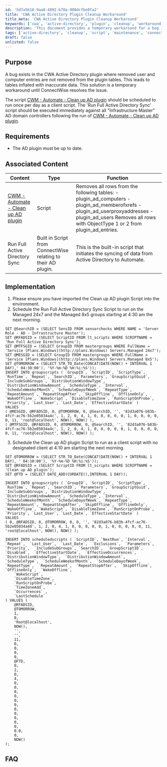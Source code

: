 ```yaml
---
id: '5d7a5b18-9aa8-4892-b70a-908dcfbe0fa2'
title: 'CWA Active Directory Plugin Cleanup Workaround'
title_meta: 'CWA Active Directory Plugin Cleanup Workaround'
keywords: ['cwa', 'active-directory', 'plugin', 'cleanup', 'workaround']
description: 'This document provides a temporary workaround for a bug in the CWA Active Directory plugin, which fails to remove deleted user and computer entries from its tables. It outlines the necessary steps to schedule scripts to maintain accurate data in the plugin until the issue is resolved by ConnectWise.'
tags: ['active-directory', 'cleanup', 'script', 'maintenance', 'connectwise']
draft: false
unlisted: false
---
```

## Purpose

A bug exists in the CWA Active Directory plugin where removed user and computer entries are not removed from the plugin tables. This leads to tables inflated with inaccurate data. This solution is a temporary workaround until ConnectWise resolves the issue.

The script [CWM - Automate - Clean up AD plugin](https://proval.itglue.com/DOC-5078775-11035730) should be scheduled to run once per day as a client script. The 'Run Full Active Directory Sync' script should be executed immediately against all "Infrastructure Master" AD domain controllers following the run of [CWM - Automate - Clean up AD plugin](https://proval.itglue.com/DOC-5078775-11035730).

## Requirements

- The AD plugin must be up to date.

## Associated Content

| Content                                                                 | Type   | Function                                                                                                            |
|-------------------------------------------------------------------------|--------|---------------------------------------------------------------------------------------------------------------------|
| [CWM - Automate - Clean up AD plugin](https://proval.itglue.com/DOC-5078775-11035730) | Script | Removes all rows from the following tables:  - plugin_ad_computers  - plugin_ad_memberofxrefs  - plugin_ad_userproxyaddresses  - plugin_ad_users  Removes all rows with ObjectType 1 or 2 from plugin_ad_entries. |
| Run Full Active Directory Sync                                           | Built in Script from ConnectWise relating to their AD plugin. | This is the built-in script that initiates the syncing of data from Active Directory to Automate.                 |

## Implementation

1. Please ensure you have imported the Clean up AD plugin Script into the environment.
2. Schedule the Run Full Active Directory Sync Script to run on the Managed 24x7 and the Managed 8x5 groups starting at 4:30 am the next morning.

```
SET @SearchID = (SELECT SensID FROM sensorchecks WHERE NAME = 'Server Role - AD - Infrastructure Master');
SET @RFADSID = (SELECT ScriptID FROM lt_scripts WHERE SCRIPTNAME = 'Run Full Active Directory Sync');
SET @MTFSGID = (SELECT GroupID FROM mastergroups WHERE FullName = 'Service [Plans.Windows](http://plans.Windows) Servers.Managed 24x7');
SET @MESGID = (SELECT GroupID FROM mastergroups WHERE FullName = 'Service [Plans.Windows](http://plans.Windows) Servers.Managed 8x5');
SET @TOMORROW = (SELECT STR_TO_Date(CONCAT(DATE(NOW() + INTERVAL 1 DAY),' 04:30:00'), '%Y-%m-%D %H:%i:%S')); 
INSERT INTO groupscripts ( `GroupID`, `ScriptID`, `ScriptType`, `RunTime`, `Repeat`, `SearchID`, `Parameters`, `GroupScriptGuid`, `IncludeSubGroups`, `DistributionWindowType`, `DistributionWindowAmount`, `ScheduleType`, `Interval`, `ScheduleWeekofMonth`, `ScheduleDayofWeek`, `RepeatType`, `RepeatAmount`, `RepeatStopAfter`, `SkipOffline`, `OfflineOnly`, `WakeOffline`, `WakeScript`, `DisableTimeZone`, `RunScriptOnProbe`, `Priority`, `Last_User`, `Last_Date`, `EffectiveStartDate` )
VALUES 
( @MESGID, @RFADSID, 0, @TOMORROW, 0, @SearchID, '', '82d3a076-b83b-4fcf-ac76-5b2e05034a4c', 1, 2, 0, 4, 1, 0, 0, 0, 0, 0, 1, 0, 0, 0, 0, 0, 11, 'root@localhost', NOW(), NOW() ),
( @MTFSGID, @RFADSID, 0, @TOMORROW, 0, @SearchID, '', '82d3a076-b83b-4fcf-ac76-5b2e05034a4c', 1, 2, 0, 4, 1, 0, 0, 0, 0, 0, 1, 0, 0, 0, 0, 0, 11, 'root@localhost', NOW(), NOW() );
```

3. Schedule the Clean up AD plugin Script to run as a client script with no designated client at 4:10 am starting the next morning.

```
SET @TOMORROW = (SELECT STR_TO_Date(CONCAT(DATE(NOW() + INTERVAL 1 DAY), ' 04:10:00'), '%Y-%m-%D %H:%i:%S'));
SET @RFADSID = (SELECT ScriptID FROM lt_scripts WHERE SCRIPTNAME = 'Clean up AD plugin');
SET @FTD = (SELECT DATE_ADD(CURDATE(),INTERVAL 1 DAY));

INSERT INTO groupscripts ( `GroupID`, `ScriptID`, `ScriptType`, `RunTime`, `Repeat`, `SearchID`, `Parameters`, `GroupScriptGuid`, `IncludeSubGroups`, `DistributionWindowType`, `DistributionWindowAmount`, `ScheduleType`, `Interval`, `ScheduleWeekofMonth`, `ScheduleDayofWeek`, `RepeatType`, `RepeatAmount`, `RepeatStopAfter`, `SkipOffline`, `OfflineOnly`, `WakeOffline`, `WakeScript`, `DisableTimeZone`, `RunScriptOnProbe`, `Priority`, `Last_User`, `Last_Date`, `EffectiveStartDate` )
VALUES 
( 0, @RFADSID, 0, @TOMORROW, 0, 0, '', '82d3a076-b83b-4fcf-ac76-5b2e05034a4d', 1, 2, 0, 4, 1, 0, 0, 0, 0, 0, 1, 0, 0, 0, 0, 0, 11, 'root@localhost', NOW(), NOW() );

INSERT INTO scheduledscripts ( `ScriptID`, `NextRun`, `Interval`,  `Repeat`,  `Last_User`,  `Last_Date`,  `Exclusions`,  `Parameters`,  `Priority`,  `IncludeSubGroups`, `SearchID`,  `GroupScriptID`,  `Disabled`,  `EffectiveStartDate`,  `EffectiveOccurrences`,  `DistributionWindowType`,  `DistributionWindowAmount`,  `ScheduleType`,  `ScheduleWeekofMonth`,  `ScheduleDayofWeek`,  `RepeatType`,  `RepeatAmount`,  `RepeatStopAfter`,  `SkipOffline`,  `OfflineOnly`,  `WakeOffline`,
    `WakeScript`,
    `DisableTimeZone`,
    `RunScriptOnProbe`,
    `TimeZoneAdd`,
    `Occurrences` ,
    `LastSchedule`
) VALUES (
    @RFADSID,
    @TOMORROW,
    1,
    0,
    'Root@localhost',
    NOW(),
    '',
    '',
    11,
    0,
    0,
    0,
    0,
    @FTD,
    0,
    2,
    0,
    4,
    0,
    0,
    0,
    0,
    0,
    0,
    0,
    0,
    0,
    0,
    0,
    0.0,
    0,
    NOW()
);
```

## FAQ













